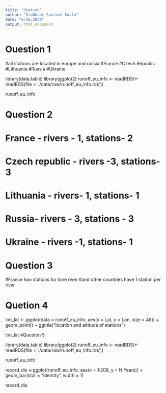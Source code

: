 ```yaml
---
title: "Station"
author: "Siddhant Santosh Rattu"
date: "6/16/2020"
output: html_document
---
```



# Ouestion 1

#all stations are located in europe and russia 
#France 
#Czech Republic 
#Lithuania
#Russia
#Ukraine


library(data.table)
library(ggplot2)
runoff_eu_info <- readRDS(<- readRDS(file = './data/raw/runoff_eu_info.rds'))

runoff_eu_info

# Question 2 
# France - rivers - 1, stations- 2
# Czech republic - rivers -3, stations-3
# Lithuania - rivers- 1, stations- 1
# Russia- rivers - 3, stations - 3
# Ukraine - rivers -1, stations- 1

# Question 3 
#France two stations for loire river 
#and other countries have 1 station per river 

# Quetion 4
lon_lat <- ggplot(data = runoff_eu_info, aes(x = Lat, y = Lon, size = Alt)) +
  geom_point() +
  ggtitle("location and altitude of stations")

lon_lat
#Queston 5

library(data.table)
library(ggplot2)
runoff_eu_info <- readRDS(<- readRDS(file = './data/raw/runoff_eu_info.rds'))

runoff_eu_info

record_dis <-ggplot(runoff_eu_info, aes(x = 1:208, y = N.Years)) + 
  geom_bar(stat = "identity", width = 1)

record_dis
